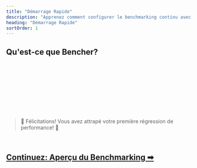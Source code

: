 ```yaml
---
title: "Démarrage Rapide"
description: "Apprenez comment configurer le benchmarking continu avec Bencher Cloud"
heading: "Démarrage Rapide"
sortOrder: 1
---
```



## Qu'est-ce que Bencher?

<BencherIntro />

<br />

<QSInstallCli />

<br />

<QSBencherCloud />

<br />

<QSApiToken />

<br />

<QSCreateProject />

<br />

<QSRunReport />

<br />

<QSGenerateAlert />

<br />
<br />

> 🐰 Félicitations! Vous avez attrapé votre première régression de performance! 🎉

<br />

<h2><a href="/fr/docs/explanation/benchmarking/">Continuez: Aperçu du Benchmarking ➡</a></h2>
